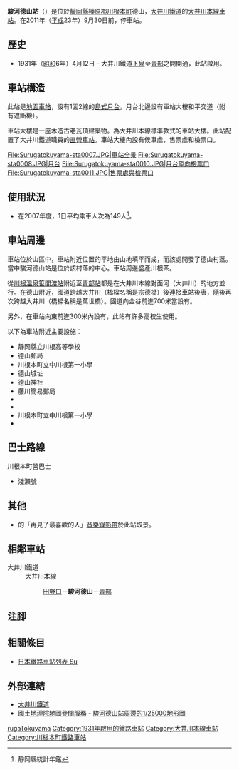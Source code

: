 {{Refimprove|time=2021-02-09T13:09:25+00:00}}
{{NoteTA|G1=Transport
|T=zh-hans:骏河德山站;zh-hk:駿河德山站;zh-tw:駿河德山車站;
|1=zh-hans:骏河德山站;zh-hk:駿河德山站;zh-tw:駿河德山車站;
}}
{{Infobox station
|公司色 = #ff4f00
|站名 = 駿河德山
|圖片 = 
|圖片說明 = 
|日文原名 = 駿河徳山
|平假名 = するがとくやま
|羅馬拼音 = SURUGA-TOKUYAMA
|副站名 = 
|電報略號 = 
|所在地 = {{JPN}}[[靜岡縣|靜岡縣]][[榛原郡|榛原郡]][[川根本町|川根本町]]德山
|座標 = {{coord|35|4|28.81|N|138|6|37.96|E|type:railwaystation_region:JP-24|display=inline,title}}
|車站構造 = [[地面車站|地面車站]]
|月台配置 = 1面2線
|啟用年月日 = 1931年（[[昭和|昭和]]6年）4月12日
|廢站年月日 = 
|乘客人數 = 48
|上下車人次 = 
|統計年度 = 2018
|轉車 = 
|全寬備註 = 
|adjacent = {{Adjacent stations|system=大井川鐵道|line=大井川本線|left=田野口|right=青部|note-left=3.1km|note-mid=距離[[金谷站_(日本)|金谷]]34.1km|note-right=2.0km}}
}}
'''駿河德山站'''（{{jpn|j=駿河徳山駅|hg=するがとくやまえき|rm=Suruga-Tokuyama eki|f=y}}）是位於[[靜岡縣|靜岡縣]][[榛原郡|榛原郡]][[川根本町|川根本町]]德山，[[大井川鐵道|大井川鐵道]]的[[大井川本線|大井川本線]][[鐵路車站|車站]]。在2011年（[[平成|平成]]23年）9月30日前，{{Translink|ja|SL急行 (大井川鐵道)|SL急行 (大井川鐵道)|SL急行}}停車站。

== 歷史 ==
* 1931年（[[昭和|昭和]]6年）4月12日 - 大井川鐵道[[下泉站|下泉]]至[[青部站|青部]]之間開通，此站啟用。
== 車站構造 ==
此站是[[地面車站|地面車站]]，設有1面2線的[[島式月台|島式月台]]。月台北邊設有車站大樓和平交道（附有遮斷機）。

車站大樓是一座木造古老瓦頂建築物。為大井川本線標準款式的車站大樓。此站配置了大井川鐵道職員的[[直營車站|直營車站]]。車站大樓內設有候車處，售票處和檢票口。
<gallery>
File:Surugatokuyama-sta0007.JPG|車站全景
File:Surugatokuyama-sta0008.JPG|月台
File:Surugatokuyama-sta0010.JPG|月台望向檢票口
File:Surugatokuyama-sta0011.JPG|售票處與檢票口
</gallery>
== 使用狀況 ==
* 在2007年度，1日平均乘車人次為149人<ref>靜岡縣統計年鑑</ref>。

== 車站周邊 ==
車站位於山區中，車站附近位置的平地由山地填平而成，而該處開發了德山村落。當中駿河德山站是位於該村落的中心。車站周邊盛產川根茶。

{{Translink|ja|国道362号|國道362號}}從[[川根溫泉笹間渡站|川根溫泉笹間渡站]]附近至[[青部站|青部站]]都是在大井川本線對面河（大井川）的地方並行。在德山附近，國道跨越大井川（橋樑名稱是宗德橋）後連接車站後唐，隨後再次跨越大井川（橋樑名稱是萬世橋）。國道向金谷前進700米當設有{{Translink|ja|道の駅フォーレなかかわね茶茗舘|道之驛佛瑞中川根茶茗館}}。

另外，在車站向東前進300米內設有{{Translink|ja|静岡県立川根高等学校|靜岡縣立川根高等學校}}，此站有許多高校生使用。

以下為車站附近主要設施：

* 靜岡縣立川根高等學校
* 德山郵局
* 川根本町立中川根第一小學
* 德山城址
* 德山神社
* 藤川簡易郵局
* {{Translink|ja|静岡県道77号川根寸又峡線|靜岡縣道77號川根寸又峽線}}
* {{Translink|ja|国道362号|國道362號}}
* 川根本町立中川根第一小學
* {{Translink|ja|静岡県立川根高等学校|靜岡縣立川根高等學校}}
== 巴士路線 ==
; 川根本町營巴士
* 淺瀨號
== 其他 ==
* {{Translink|ja|花*花}}的「再見了最喜歡的人」[[音樂錄影帶|音樂錄影帶]]於此站取景。
== 相鄰車站 ==
; 大井川鐵道
: 大井川本線
:: [[田野口站|田野口]]－'''駿河德山'''－[[青部站|青部]]
== 注腳 ==
{{Reflist}}
== 相關條目 ==
{{Commonscat|Suruga-Tokuyama Station}}
* [[日本鐵路車站列表_Su|日本鐵路車站列表 Su]]
== 外部連結 ==
* [http://www.oigawa-railway.co.jp/ 大井川鐵道]{{ja icon}}
* [https://maps.gsi.go.jp/ 國土地理院地圖參閲服務] - [http://watchizu.gsi.go.jp/watchizu.aspx?latitude=35.07066944&longitude=138.1156972 駿河德山站周邊的1/25000地形圖]{{ja icon}}
{{大井川本線}}
{{DEFAULTSORT:Suruga-Tokuyama}}
[[Category:日本鐵路車站_Su|rugaTokuyama]]
[[Category:1931年啟用的鐵路車站|Category:1931年啟用的鐵路車站]]
[[Category:大井川本線車站|Category:大井川本線車站]]
[[Category:川根本町鐵路車站|Category:川根本町鐵路車站]]